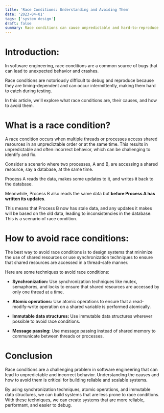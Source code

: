 ```yaml
---
title: 'Race Conditions: Understanding and Avoiding Them'
date: '2023-04-01'
tags: ['system design']
draft: false
summary: Race conditions can cause unpredictable and hard-to-reproduce bugs in software systems. In this article, we'll explain what race conditions are, why they occur, and how you can design your system to avoid them.
---
```


# Introduction:

In software engineering, race conditions are a common source of bugs that can lead to unexpected behavior and crashes.

Race conditions are notoriously difficult to debug and reproduce because they are timing-dependent and can occur intermittently, making them hard to catch during testing.

In this article, we'll explore what race conditions are, their causes, and how to avoid them.

# What is a race condition?

A race condition occurs when multiple threads or processes access shared resources in an unpredictable order or at the same time. This results in unpredictable and often incorrect behavior, which can be challenging to identify and fix.

Consider a scenario where two processes, A and B, are accessing a shared resource, say a database, at the same time.

Process A reads the data, makes some updates to it, and writes it back to the database.

Meanwhile, Process B also reads the same data but **before Process A has written its updates**.

This means that Process B now has stale data, and any updates it makes will be based on the old data, leading to inconsistencies in the database. This is a scenario of race condition.

# How to avoid race conditions:

The best way to avoid race conditions is to design systems that minimize the use of shared resources or use synchronization techniques to ensure that shared resources are accessed in a thread-safe manner.

Here are some techniques to avoid race conditions:

- **Synchronization:** Use synchronization techniques like mutex, semaphores, and locks to ensure that shared resources are accessed by only one thread at a time.

- **Atomic operations:** Use atomic operations to ensure that a read-modify-write operation on a shared variable is performed atomically.

- **Immutable data structures:** Use immutable data structures wherever possible to avoid race conditions.

- **Message passing:** Use message passing instead of shared memory to communicate between threads or processes.

# Conclusion

Race conditions are a challenging problem in software engineering that can lead to unpredictable and incorrect behavior. Understanding the causes and how to avoid them is critical for building reliable and scalable systems.

By using synchronization techniques, atomic operations, and immutable data structures, we can build systems that are less prone to race conditions. With these techniques, we can create systems that are more reliable, performant, and easier to debug.
